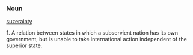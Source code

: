 === Noun ===

[[suzerainty]]

1.  A relation between states in which a subservient nation has its own government, but is unable to take international action independent of the superior state.
